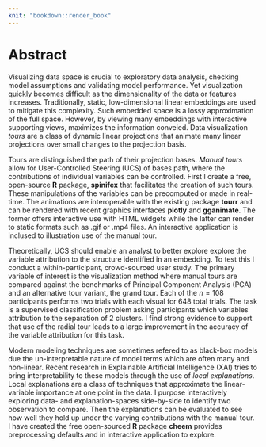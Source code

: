 ```yaml
---
knit: "bookdown::render_book"
---
```


# Abstract {-}

Visualizing data space is crucial to exploratory data analysis, checking model assumptions and validating model performance. Yet visualization quickly becomes difficult as the dimensionality of the data or features increases. Traditionally, static, low-dimensional linear embeddings are used to mitigate this complexity. Such embedded space is a lossy approximation of the full space. However, by viewing many embeddings with interactive supporting views, maximizes the information conveied. Data visualization _tours_ are a class of dynamic linear projections that animate many linear projections over small changes to the projection basis.

Tours are distinguished the path of their projection bases. _Manual tours_ allow for User-Controlled Steering (UCS) of bases path, where the contributions of individual variables can be controlled. First I create a free, open-source __R__ package, __spinifex__ that facilitates the creation of such tours. These manipulations of the variables can be precomputed or made in real-time. The animations are interoperable with the existing package __tourr__ and can be rendered with recent graphics interfaces __plotly__ and __gganimate__. The former offers interactive use with HTML widgets while the latter can render to static formats such as .gif or .mp4 files. An interactive application is inclused to illustration use of the manual tour.

Theoretically, UCS should enable an analyst to better explore explore the variable attribution to the structure identified in an embedding. To test this I conduct a within-participant, crowd-sourced user study. The primary variable of interest is the visualization method where manual tours are compared against the benchmarks of Principal Component Analysis (PCA) and an alternative tour variant, the grand tour. Each of the $n=108$ participants performs two trials with each visual for 648 total trials. The task is a supervised classification problem asking participants which variables attribution to the separation of 2 clusters. I find strong evidence to support that use of the radial tour leads to a large improvement in the accuracy of the variable attribution for this task.

Modern modeling techniques are sometimes refered to as black-box models due the un-interpretable nature of model terms which are often many and non-linear. Recent research in Explainable Artificial Intelligence (XAI) tries to bring interpretability to these models through the use of _local explanations_. Local explanations are a class of techniques that approximate the linear-variable importance at one point in the data. I purpose interactively exploring data- and explanation-spaces side-by-side to identify two observation to compare. Then the explanations can be evaluated to see how well they hold up under the varying contributions with the manual tour. I have created the free open-sourced __R__ package __cheem__ provides preprocessing defaults and in interactive application to explore.

<!-- 
The following line is required to re-set page numbering after preliminary material. Do not remove
-->
\clearpage\pagenumbering{arabic}\setcounter{page}{0}
